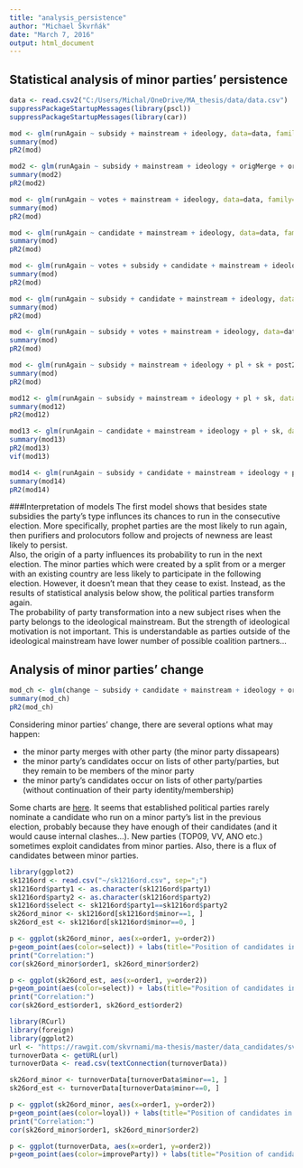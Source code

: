 ```yaml
---
title: "analysis_persistence"
author: "Michael Škvrňák"
date: "March 7, 2016"
output: html_document
---
```


## Statistical analysis of minor parties' persistence
```r
data <- read.csv2("C:/Users/Michal/OneDrive/MA_thesis/data/data.csv")
suppressPackageStartupMessages(library(pscl))
suppressPackageStartupMessages(library(car))
```

```r
mod <- glm(runAgain ~ subsidy + mainstream + ideology, data=data, family="binomial")
summary(mod)
pR2(mod)
```

```r
mod2 <- glm(runAgain ~ subsidy + mainstream + ideology + origMerge + origSplit, data=data, family="binomial")
summary(mod2)
pR2(mod2)
```

```r
mod <- glm(runAgain ~ votes + mainstream + ideology, data=data, family="binomial")
summary(mod)
pR2(mod)
```

```r
mod <- glm(runAgain ~ candidate + mainstream + ideology, data=data, family="binomial")
summary(mod)
pR2(mod)
```

```r
mod <- glm(runAgain ~ votes + subsidy + candidate + mainstream + ideology, data=data, family="binomial")
summary(mod)
pR2(mod)
```

```r
mod <- glm(runAgain ~ subsidy + candidate + mainstream + ideology, data=data, family="binomial")
summary(mod)
pR2(mod)
```

```r
mod <- glm(runAgain ~ subsidy + votes + mainstream + ideology, data=data, family="binomial")
summary(mod)
pR2(mod)
```

```r
mod <- glm(runAgain ~ subsidy + mainstream + ideology + pl + sk + post2000, data=data, family="binomial")
summary(mod)
pR2(mod)
```

```r
mod12 <- glm(runAgain ~ subsidy + mainstream + ideology + pl + sk, data=data, family="binomial")
summary(mod12)
pR2(mod12)
```


```r
mod13 <- glm(runAgain ~ candidate + mainstream + ideology + pl + sk, data=data, family="binomial")
summary(mod13)
pR2(mod13)
vif(mod13)
```


```r
mod14 <- glm(runAgain ~ subsidy + candidate + mainstream + ideology + pl + sk, data=data, family="binomial")
summary(mod14)
pR2(mod14)
```

###Interpretation of models
The first model shows that besides state subsidies the party's type influnces its chances to run in the consecutive election. More specifically, prophet parties are the most likely to run again, then purifiers and prolocutors follow and projects of newness are least likely to persist.  
Also, the origin of a party influences its probability to run in the next election. The minor parties which were created by a split from or a merger with an existing country are less likely to participate in the following election. However, it doesn't mean that they cease to exist. Instead, as the results of statistical analysis below show, the political parties transform again.  
The probability of party transformation into a new subject rises when the party belongs to the ideological mainstream. But the strength of ideological motivation is not important. This is understandable as parties outside of the ideological mainstream have lower number of possible coalition partners...

## Analysis of minor parties' change
```r
mod_ch <- glm(change ~ subsidy + candidate + mainstream + ideology + origShell + origMerge + origSplit, data=data, family="binomial")
summary(mod_ch)
pR2(mod_ch)
```

Considering minor parties' change, there are several options what may happen:

* the minor party merges with other party (the minor party dissapears)
* the minor party's candidates occur on lists of other party/parties, but they remain to be members of the minor party
* the minor party's candidates occur on lists of other party/parties (without continuation of their party identity/membership)

Some charts are [here](http://skvrnami.github.io/). It seems that established political parties rarely nominate a candidate who run on a minor party's list in the previous election, probably because they have enough of their candidates (and it would cause internal clashes...).
New parties (TOP09, VV, ANO etc.) sometimes exploit candidates from minor parties. 
Also, there is a flux of candidates between minor parties. 

```r
library(ggplot2)
sk1216ord <- read.csv("~/sk1216ord.csv", sep=";")
sk1216ord$party1 <- as.character(sk1216ord$party1)
sk1216ord$party2 <- as.character(sk1216ord$party2)
sk1216ord$select <- sk1216ord$party1==sk1216ord$party2
sk26ord_minor <- sk1216ord[sk1216ord$minor==1, ]
sk26ord_est <- sk1216ord[sk1216ord$minor==0, ]

p <- ggplot(sk26ord_minor, aes(x=order1, y=order2))
p+geom_point(aes(color=select)) + labs(title="Position of candidates in Slovakia, 2012-16, minor parties only", x="candidate's position in 2012", y="candidate's position in 2016", color="Did the candidate change the party?") + theme(legend.position="top") + scale_color_manual(values=c("red", "black"), labels=c("Yes", "No"))
print("Correlation:")
cor(sk26ord_minor$order1, sk26ord_minor$order2)

p <- ggplot(sk26ord_est, aes(x=order1, y=order2))
p+geom_point(aes(color=select)) + labs(title="Position of candidates in Slovakia, 2012-16, established parties", x="candidate's position in 2012", y="candidate's position in 2016", color="Did the candidate change the party?") + theme(legend.position="top") + scale_color_manual(values=c("red", "black"), labels=c("Yes", "No"))
print("Correlation:")
cor(sk26ord_est$order1, sk26ord_est$order2)
```

```r
library(RCurl)
library(foreign)
library(ggplot2)
url <- "https://rawgit.com/skvrnami/ma-thesis/master/data_candidates/svk_turnover/sk1216ord.csv"
turnoverData <- getURL(url)
turnoverData <- read.csv(textConnection(turnoverData))

sk26ord_minor <- turnoverData[turnoverData$minor==1, ]
sk26ord_est <- turnoverData[turnoverData$minor==0, ]

p <- ggplot(sk26ord_minor, aes(x=order1, y=order2))
p+geom_point(aes(color=loyal)) + labs(title="Position of candidates in Slovakia, 2012-16, minor parties only", x="candidate's position in 2012", y="candidate's position in 2016", color="Did the candidate change the party?") + theme(legend.position="top") + scale_color_manual(values=c("red", "black"), labels=c("Yes", "No"))
print("Correlation:")
cor(sk26ord_minor$order1, sk26ord_minor$order2)

p <- ggplot(turnoverData, aes(x=order1, y=order2))
p+geom_point(aes(color=improveParty)) + labs(title="Position of candidates in Slovakia, 2012-16", x="candidate's position in 2012", y="candidate's position in 2016", color="Did the candidate move to a better party?") + theme(legend.position="top")

```

